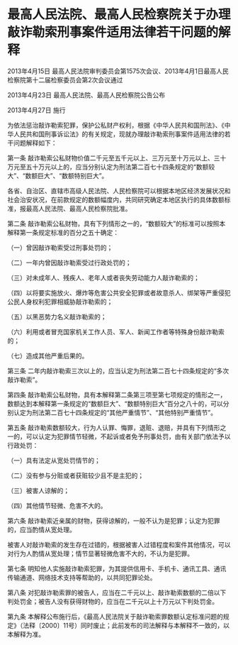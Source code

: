 # 最高人民法院、最高人民检察院关于办理敲诈勒索刑事案件适用法律若干问题的解释

2013年4月15日 最高人民法院审判委员会第1575次会议、2013年4月1日最高人民检察院第十二届检察委员会第2次会议通过

2013年4月23日 最高人民法院、最高人民检察院公告公布

2013年4月27日 施行

  

为依法惩治敲诈勒索犯罪，保护公私财产权利，根据《中华人民共和国刑法》、《中华人民共和国刑事诉讼法》的有关规定，现就办理敲诈勒索刑事案件适用法律的若干问题解释如下：

第一条 敲诈勒索公私财物价值二千元至五千元以上、三万元至十万元以上、三十万元至五十万元以上的，应当分别认定为刑法第二百七十四条规定的“数额较大”、“数额巨大”、“数额特别巨大”。

各省、自治区、直辖市高级人民法院、人民检察院可以根据本地区经济发展状况和社会治安状况，在前款规定的数额幅度内，共同研究确定本地区执行的具体数额标准，报最高人民法院、最高人民检察院批准。

第二条 敲诈勒索公私财物，具有下列情形之一的，“数额较大”的标准可以按照本解释第一条规定标准的百分之五十确定：

（一）曾因敲诈勒索受过刑事处罚的；

（二）一年内曾因敲诈勒索受过行政处罚的；

（三）对未成年人、残疾人、老年人或者丧失劳动能力人敲诈勒索的；

（四）以将要实施放火、爆炸等危害公共安全犯罪或者故意杀人、绑架等严重侵犯公民人身权利犯罪相威胁敲诈勒索的；

（五）以黑恶势力名义敲诈勒索的；

（六）利用或者冒充国家机关工作人员、军人、新闻工作者等特殊身份敲诈勒索的；

（七）造成其他严重后果的。

第三条 二年内敲诈勒索三次以上的，应当认定为刑法第二百七十四条规定的“多次敲诈勒索”。

第四条 敲诈勒索公私财物，具有本解释第二条第三项至第七项规定的情形之一，数额达到本解释第一条规定的“数额巨大”、“数额特别巨大”百分之八十的，可以分别认定为刑法第二百七十四条规定的“其他严重情节”、“其他特别严重情节”。

第五条 敲诈勒索数额较大，行为人认罪、悔罪，退赃、退赔，并具有下列情形之一的，可以认定为犯罪情节轻微，不起诉或者免予刑事处罚，由有关部门依法予以行政处罚：

（一）具有法定从宽处罚情节的；

（二）没有参与分赃或者获赃较少且不是主犯的；

（三）被害人谅解的；

（四）其他情节轻微、危害不大的。

第六条 敲诈勒索近亲属的财物，获得谅解的，一般不认为是犯罪；认定为犯罪的，应当酌情从宽处理。

被害人对敲诈勒索的发生存在过错的，根据被害人过错程度和案件其他情况，可以对行为人酌情从宽处理；情节显著轻微危害不大的，不认为是犯罪。

第七条 明知他人实施敲诈勒索犯罪，为其提供信用卡、手机卡、通讯工具、通讯传输通道、网络技术支持等帮助的，以共同犯罪论处。

第八条 对犯敲诈勒索罪的被告人，应当在二千元以上、敲诈勒索数额的二倍以下判处罚金；被告人没有获得财物的，应当在二千元以上十万元以下判处罚金。

第九条 本解释公布施行后，《最高人民法院关于敲诈勒索罪数额认定标准问题的规定》（法释〔2000〕11号）同时废止；此前发布的司法解释与本解释不一致的，以本解释为准。
